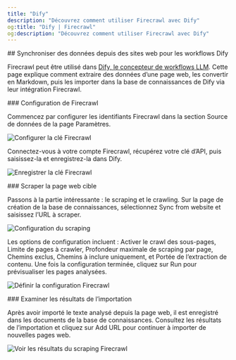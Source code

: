 ```yaml
---
title: "Dify"
description: "Découvrez comment utiliser Firecrawl avec Dify"
og:title: "Dify | Firecrawl"
og:description: "Découvrez comment utiliser Firecrawl avec Dify"
---
```


<div id="sync-data-from-websites-for-dify-workflows">
  ## Synchroniser des données depuis des sites web pour les workflows Dify
</div>

Firecrawl peut être utilisé dans [Dify, le concepteur de workflows LLM](https://cloud.dify.ai/). Cette page explique comment extraire des données d’une page web, les convertir en Markdown, puis les importer dans la base de connaissances de Dify via leur intégration Firecrawl.

<div id="configuring-firecrawl">
  ### Configuration de Firecrawl
</div>

Commencez par configurer les identifiants Firecrawl dans la section Source de données de la page Paramètres.

<img
  className="block"
  src="/images/fc_dify_config.avif"
  alt="Configurer la clé Firecrawl"
/>

Connectez-vous à votre compte Firecrawl, récupérez votre clé d’API, puis saisissez-la et enregistrez-la dans Dify.

<img
  className="block"
  src="/images/fc_dify_savekey.png"
  alt="Enregistrer la clé Firecrawl"
/>

<div id="scrape-target-webpage">
  ### Scraper la page web cible
</div>

Passons à la partie intéressante : le scraping et le crawling. Sur la page de création de la base de connaissances, sélectionnez Sync from website et saisissez l’URL à scraper.

<img
  className="block"
  src="/images/fc_dify_webscrape.webp"
  alt="Configuration du scraping"
/>

Les options de configuration incluent : Activer le crawl des sous-pages, Limite de pages à crawler, Profondeur maximale de scraping par page, Chemins exclus, Chemins à inclure uniquement, et Portée de l’extraction de contenu. Une fois la configuration terminée, cliquez sur Run pour prévisualiser les pages analysées.

<img
  className="block"
  src="/images/fc_dify_fcoptions.webp"
  alt="Définir la configuration Firecrawl"
/>

<div id="review-import-results">
  ### Examiner les résultats de l’importation
</div>

Après avoir importé le texte analysé depuis la page web, il est enregistré dans les documents de la base de connaissances. Consultez les résultats de l’importation et cliquez sur Add URL pour continuer à importer de nouvelles pages web.

<img
  className="block"
  src="/images/fc_dify_results.webp"
  alt="Voir les résultats du scraping Firecrawl"
/>